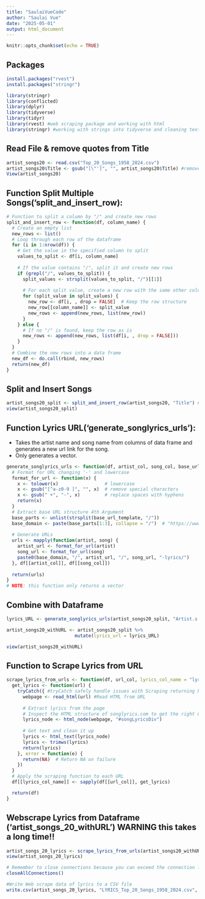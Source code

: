 ```yaml
---
title: "SaulaiVueCode"
author: "Saulai Vue"
date: "2025-05-01"
output: html_document
---
```


```r
knitr::opts_chunk$set(echo = TRUE)
```

## Packages

```r
install.packages("rvest")
install.packages("stringr")
```

```r
library(stringr)
library(conflicted)
library(dplyr)
library(tidyverse)
library(tidyr)
library(rvest) #web scraping package and working with html
library(stringr) #working with strings into tidyverse and cleaning text strings
```

## Read File & remove quotes from Title

```r
artist_songs20 <- read.csv("Top_20_Songs_1958_2024.csv")
artist_songs20$Title <- gsub("[\"']", "", artist_songs20$Title) #remove quotes from Title
View(artist_songs20)
``` 

## Function Split Multiple Songs('split_and_insert_row):

```r
# Function to split a column by "/" and create new rows
split_and_insert_row <- function(df, column_name) {
  # Create an empty list
  new_rows <- list()
  # Loop through each row of the dataframe
  for (i in 1:nrow(df)) {
    # Get the value in the specified column to split
    values_to_split <- df[i, column_name]
    
    # If the value contains "/", split it and create new rows
    if (grepl("/", values_to_split)) {
      split_values <- strsplit(values_to_split, "/")[[1]]
      
      # For each split value, create a new row with the same other column values
      for (split_value in split_values) {
        new_row <- df[i, , drop = FALSE]  # Keep the row structure
        new_row[[column_name]] <- split_value
        new_rows <- append(new_rows, list(new_row))
      }
    } else {
      # If no "/" is found, keep the row as is
      new_rows <- append(new_rows, list(df[i, , drop = FALSE]))
    }
  }
  # Combine the new rows into a data frame
  new_df <- do.call(rbind, new_rows)
  return(new_df)
}
```

## Split and Insert Songs

```r
artist_songs20_split <- split_and_insert_row(artist_songs20, "Title") # arguments for function 'split_and_insert_row(data.frame, column name in quotes)'. ONLY splits after character "/"
view(artist_songs20_split)
```

## Function Lyrics URL('generate_songlyrics_urls'):
- Takes the artist name and song name from columns of data frame and generates a new url link for the song.
- Only generates a vector.

```r
generate_songlyrics_urls <- function(df, artist_col, song_col, base_url_template) {
  # Format for URL changing '-' and lowercase
  format_for_url <- function(x) {
    x <- tolower(x)                 # lowercase
    x <- gsub("[^a-z0-9 ]", "", x)  # remove special characters
    x <- gsub(" +", "-", x)         # replace spaces with hyphens
    return(x)
  }
  # Extract base URL structure 4th Argument
  base_parts <- unlist(strsplit(base_url_template, "/"))
  base_domain <- paste(base_parts[1:3], collapse = "/")  # "https://www.songlyrics.com"
  
  # Generate URLs
  urls <- mapply(function(artist, song) {
    artist_url <- format_for_url(artist)
    song_url <- format_for_url(song)
    paste0(base_domain, "/", artist_url, "/", song_url, "-lyrics/")
  }, df[[artist_col]], df[[song_col]])
  
  return(urls)
}
# NOTE: this function only returns a vector
```

## Combine with Dataframe

```r
lyrics_URL <- generate_songlyrics_urls(artist_songs20_split, "Artist.s.", "Title", "https://www.songlyrics.com")

artist_songs20_withURL <- artist_songs20_split %>%
                         mutate(lyrics_url = lyrics_URL)

view(artist_songs20_withURL)
```

## Function to Scrape Lyrics from URL
```r
scrape_lyrics_from_urls <- function(df, url_col, lyrics_col_name = "lyrics") {
  get_lyrics <- function(url) {
    tryCatch({ #tryCatch safely handle issues with Scraping returning NA in such cases like a Network Error
      webpage <- read_html(url) #Read HTML from URL
      
      # Extract lyrics from the page
      # Inspect the HTML structure of songlyrics.com to get the right CSS selector
      lyrics_node <- html_node(webpage, "#songLyricsDiv")
      
      # Get text and clean it up
      lyrics <- html_text(lyrics_node)
      lyrics <- trimws(lyrics)
      return(lyrics)
    }, error = function(e) {
      return(NA)  # Return NA on failure
    })
  }
  # Apply the scraping function to each URL
  df[[lyrics_col_name]] <- sapply(df[[url_col]], get_lyrics)

  return(df)
}
```

## Webscrape Lyrics from Dataframe ('artist_songs_20_withURL') WARNING this takes a long time!!

```r
artist_songs_20_lyrics <- scrape_lyrics_from_urls(artist_songs20_withURL, "lyrics_url", lyrics_col_name = "lyrics") #Function takes a long time, makes sure you have a stable connection
view(artist_songs_20_lyrics)

```

```r
# Remember to close connections because you can exceed the connection limit of session and needs to be freed of memory
closeAllConnections()

#Write Web scrape data of lyrics to a CSV file
write.csv(artist_songs_20_lyrics, "LYRICS_Top_20_Songs_1958_2024.csv", row.names = FALSE)
```

